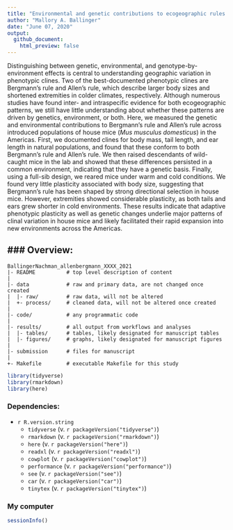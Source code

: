 ```yaml
---
title: "Environmental and genetic contributions to ecogeographic rules in house mice"
author: "Mallory A. Ballinger"
date: "June 07, 2020"
output:
  github_document:
    html_preview: false
---
```

Distinguishing between genetic, environmental, and genotype-by-environment effects is central to understanding geographic variation in phenotypic clines. Two of the best-documented phenotypic clines are Bergmann’s rule and Allen’s rule, which describe larger body sizes and shortened extremities in colder climates, respectively. Although numerous studies have found inter- and intraspecific evidence for both ecogeographic patterns, we still have little understanding about whether these patterns are driven by genetics, environment, or both. Here, we measured the genetic and environmental contributions to Bergmann’s rule and Allen’s rule across introduced populations of house mice (*Mus musculus domesticus*) in the Americas. First, we documented clines for body mass, tail length, and ear length in natural populations, and found that these conform to both Bergmann's rule and Allen's rule. We then raised descendants of wild-caught mice in the lab and showed that these differences persisted in a common environment, indicating that they have a genetic basis. Finally, using a full-sib design, we reared mice under warm and cold conditions. We found very little plasticity associated with body size, suggesting that Bergmann’s rule has been shaped by strong directional selection in house mice. However, extremities showed considerable plasticity, as both tails and ears grew shorter in cold environments. These results indicate that adaptive phenotypic plasticity as well as genetic changes underlie major patterns of clinal variation in house mice and likely facilitated their rapid expansion into new environments across the Americas.


### Overview:
--------

    BallingerNachman_allenbergmann_XXXX_2021
    |- README          # top level description of content
    |
    |- data            # raw and primary data, are not changed once created
    |  |- raw/         # raw data, will not be altered
    |  +- process/     # cleaned data, will not be altered once created
    |
    |- code/           # any programmatic code
    |
    |- results/        # all output from workflows and analyses
    |  |- tables/      # tables, likely designated for manuscript tables
    |  |- figures/     # graphs, likely designated for manuscript figures
    |
    |- submission      # files for manuscript
    |
    +- Makefile        # executable Makefile for this study

```r
library(tidyverse)
library(rmarkdown)
library(here)
```

### Dependencies:  
* `r R.version.string`  
    * `tidyverse` (v. `r packageVersion("tidyverse")`)  
    * `rmarkdown` (v. `r packageVersion("rmarkdown")`)  
    * `here` (v. `r packageVersion("here")`)
    * `readxl` (v. `r packageVersion("readxl")`)
    * `cowplot` (v. `r packageVersion("cowplot")`)
    * `performance` (v. `r packageVersion("performance")`)
    * `see` (v. `r packageVersion("see")`)
    * `car` (v. `r packageVersion("car")`)
    * `tinytex` (v. `r packageVersion("tinytex")`)


### My computer
```r
sessionInfo()
```